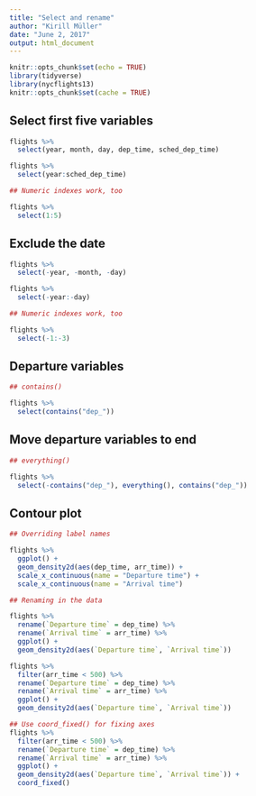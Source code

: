 ```yaml
---
title: "Select and rename"
author: "Kirill Müller"
date: "June 2, 2017"
output: html_document
---
```


```r
knitr::opts_chunk$set(echo = TRUE)
library(tidyverse)
library(nycflights13)
knitr::opts_chunk$set(cache = TRUE)
```

## Select first five variables

```r
flights %>%
  select(year, month, day, dep_time, sched_dep_time)
```

```r
flights %>%
  select(year:sched_dep_time)
```

```r
## Numeric indexes work, too

flights %>%
  select(1:5)
```


## Exclude the date

```r
flights %>%
  select(-year, -month, -day)
```

```r
flights %>%
  select(-year:-day)
```

```r
## Numeric indexes work, too

flights %>%
  select(-1:-3)
```

## Departure variables

```r
## contains()

flights %>% 
  select(contains("dep_"))
```


## Move departure variables to end

```r
## everything()

flights %>%
  select(-contains("dep_"), everything(), contains("dep_"))
```

## Contour plot

```r
## Overriding label names

flights %>% 
  ggplot() +
  geom_density2d(aes(dep_time, arr_time)) +
  scale_x_continuous(name = "Departure time") +
  scale_x_continuous(name = "Arrival time")
```


```r
## Renaming in the data

flights %>% 
  rename(`Departure time` = dep_time) %>%
  rename(`Arrival time` = arr_time) %>%
  ggplot() +
  geom_density2d(aes(`Departure time`, `Arrival time`))
```


```r
flights %>% 
  filter(arr_time < 500) %>%
  rename(`Departure time` = dep_time) %>%
  rename(`Arrival time` = arr_time) %>%
  ggplot() +
  geom_density2d(aes(`Departure time`, `Arrival time`))
```

```r
## Use coord_fixed() for fixing axes
flights %>% 
  filter(arr_time < 500) %>%
  rename(`Departure time` = dep_time) %>%
  rename(`Arrival time` = arr_time) %>%
  ggplot() +
  geom_density2d(aes(`Departure time`, `Arrival time`)) +
  coord_fixed()
```
